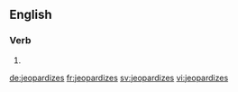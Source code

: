 ==English==

===Verb===
{{head|en|verb form}}

# {{en-third-person singular of|jeopardize}}

[[de:jeopardizes]]
[[fr:jeopardizes]]
[[sv:jeopardizes]]
[[vi:jeopardizes]]